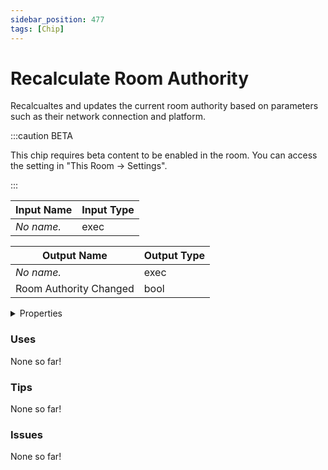 ```yaml
---
sidebar_position: 477
tags: [Chip]
---
```


# Recalculate Room Authority

Recalcualtes and updates the current room authority based on parameters such as their network connection and platform.

:::caution BETA

This chip requires beta content to be enabled in the room. You can access the setting in "This Room -> Settings".

:::


<EsbSvg />

| Input Name | Input Type |
|-----------|-----------|
| *No name.* | exec |

| Output Name | Output Type |
|-----------|-----------|
| *No name.* | exec |
| Room Authority Changed | bool |


<details>
  <summary>Properties</summary>
  <div>
    <div>
    <table>
      <thead>
        <tr>
          <th>Is beta required?</th>
          <th>✅</th>
        </tr>
        <tr>
          <th>Is this chip a trolling risk?</th>
          <th>❌</th>
        </tr>
        <tr>
          <th>Chip UUID</th>
          <th>d5df73b6-4b92-4867-ab3a-5d308876598b</th>
        </tr>
      </thead>
    </table>
    </div>
  </div>
</details>

### Uses

None so far!

### Tips

None so far!

### Issues

None so far!